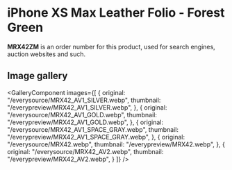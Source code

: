
# iPhone XS Max Leather Folio - Forest Green

<Callout type='info' emoji='👉🏻'>**MRX42ZM** is an order number for this product, used for search engines, auction websites and such.</Callout>

## Image gallery

<GalleryComponent
    images={[
      {
        original: "/everysource/MRX42_AV1_SILVER.webp",
        thumbnail: "/everypreview/MRX42_AV1_SILVER.webp",
      },
      {
        original: "/everysource/MRX42_AV1_GOLD.webp",
        thumbnail: "/everypreview/MRX42_AV1_GOLD.webp",
      },
      {
        original: "/everysource/MRX42_AV1_SPACE_GRAY.webp",
        thumbnail: "/everypreview/MRX42_AV1_SPACE_GRAY.webp",
      },
      {
        original: "/everysource/MRX42.webp",
        thumbnail: "/everypreview/MRX42.webp",
      },
      {
        original: "/everysource/MRX42_AV2.webp",
        thumbnail: "/everypreview/MRX42_AV2.webp",
      }
    ]}
  />
